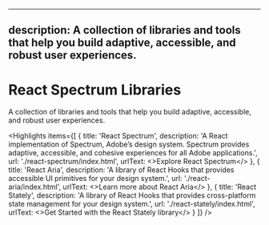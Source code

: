 <!-- Copyright 2020 Adobe. All rights reserved.
This file is licensed to you under the Apache License, Version 2.0 (the "License");
you may not use this file except in compliance with the License. You may obtain a copy
of the License at http://www.apache.org/licenses/LICENSE-2.0
Unless required by applicable law or agreed to in writing, software distributed under
the License is distributed on an "AS IS" BASIS, WITHOUT WARRANTIES OR REPRESENTATIONS
OF ANY KIND, either express or implied. See the License for the specific language
governing permissions and limitations under the License. -->



---
description: A collection of libraries and tools that help you build adaptive, accessible, and robust user experiences.
---

# React Spectrum Libraries

A collection of libraries and tools that help you build adaptive, accessible, and robust user experiences.

<Hero
  narrow={heroNarrow}
  narrow2x={heroNarrow2x}
  narrowWebp={heroNarrowWebp}
  narrow2xWebp={heroNarrow2xWebp}
  wide={heroWide}
  wide2x={heroWide2x}
  wideWebp={heroWideWebp}
  wide2xWebp={heroWide2xWebp}
  alt="React Spectrum hero image" />

<Highlights items={[
  {
    title: 'React Spectrum',
    description: 'A React implementation of Spectrum, Adobe’s design system. Spectrum provides adaptive, accessible, and cohesive experiences for all Adobe applications.',
    url: './react-spectrum/index.html',
    urlText: <>Explore<VisuallyHidden elementType="span"> React Spectrum</VisuallyHidden></>
  },
  {
    title: 'React Aria',
    description: 'A library of React Hooks that provides accessible UI primitives for your design system.',
    url: './react-aria/index.html',
    urlText: <>Learn more<VisuallyHidden elementType="span"> about React Aria</VisuallyHidden></>
  },
  {
    title: 'React Stately',
    description: 'A library of React Hooks that provides cross-platform state management for your design system.',
    url: './react-stately/index.html',
    urlText: <>Get Started<VisuallyHidden elementType="span"> with the React Stately library</VisuallyHidden></>
  }
]} />
